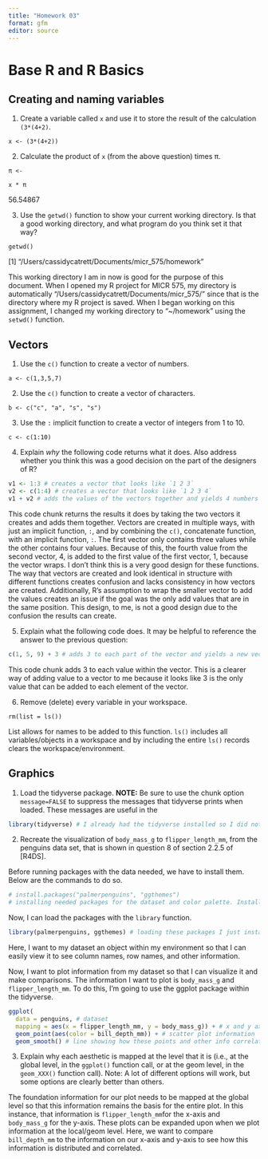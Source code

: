 ```yaml
---
title: "Homework 03"
format: gfm
editor: source
---
```


# Base R and R Basics

## Creating and naming variables

1.  Create a variable called `x` and use it to store the result of the calculation `(3*(4+2)`.

`x <- (3*(4+2))`

2.  Calculate the product of `x` (from the above question) times π.

`π <- `

`x * π`

56.54867

3.  Use the `getwd()` function to show your current working directory. Is that a good working directory, and what program do you think set it that way?

`getwd()`

\[1\] "/Users/cassidycatrett/Documents/micr_575/homework"

This working directory I am in now is good for the purpose of this document. When I opened my R project for MICR 575, my directory is automatically "/Users/cassidycatrett/Documents/micr_575/" since that is the directory where my R project is saved. When I began working on this assignment, I changed my working directory to "\~/homework" using the `setwd()` function.

## Vectors

1.  Use the `c()` function to create a vector of numbers.

`a <- c(1,3,5,7)`

2.  Use the `c()` function to create a vector of characters.

`b <- c("c", "a", "s", "s")`

3.  Use the `:` implicit function to create a vector of integers from 1 to 10.

`c <- c(1:10)`

4.  Explain *why* the following code returns what it does. Also address whether you think this was a good decision on the part of the designers of R?

```r
v1 <- 1:3 # creates a vector that looks like `1 2 3`
v2 <- c(1:4) # creates a vector that looks like `1 2 3 4`
v1 + v2 # adds the values of the vectors together and yields 4 numbers in a vector `2 4 6 5`
```

This code chunk returns the results it does by taking the two vectors it creates and adds them together. Vectors are created in multiple ways, with just an implicit function, `:`, and by combining the `c()`, concatenate function, with an implicit function, `:`. The first vector only contains three values while the other contains four values. Because of this, the fourth value from the second vector, 4, is added to the first value of the first vector, 1, because the vector wraps. I don't think this is a very good design for these functions. The way that vectors are created and look identical in structure with different functions creates confusion and lacks consistency in how vectors are created. Additionally, R's assumption to wrap the smaller vector to add the values creates an issue if the goal was the only add values that are in the same position. This design, to me, is not a good design due to the confusion the results can create.

5.  Explain what the following code does. It may be helpful to reference the answer to the previous question:

```r
c(1, 5, 9) + 3 # adds 3 to each part of the vector and yields a new vector, `4 8 12`
```

This code chunk adds 3 to each value within the vector. This is a clearer way of adding value to a vector to me because it looks like 3 is the only value that can be added to each element of the vector.

6.  Remove (delete) every variable in your workspace.

`rm(list = ls())`

List allows for names to be added to this function. `ls()` includes all variables/objects in a workspace and by including the entire `ls()` records clears the workspace/environment.

## Graphics

1.  Load the tidyverse package. **NOTE:** Be sure to use the chunk option `message=FALSE` to suppress the messages that tidyverse prints when loaded. These messages are useful in the

```r
library(tidyverse) # I already had the tidyverse installed so I did not have to reinstall
```

2.  Recreate the visualization of `body_mass_g` to `flipper_length_mm`, from the penguins data set, that is shown in question 8 of section 2.2.5 of \[R4DS\].

Before running packages with the data needed, we have to install them. Below are the commands to do so.

```r
# install.packages("palmerpenguins", "ggthemes") 
# installing needed packages for the dataset and color palette. Installation only has to occur once. 
```

Now, I can load the packages with the `library` function.

```r
library(palmerpenguins, ggthemes) # loading these packages I just installed
```

Here, I want to my dataset an object within my environment so that I can easily view it to see column names, row names, and other information.

Now, I want to plot information from my dataset so that I can visualize it and make comparisons. The information I want to plot is `body_mass_g` and `flipper_length_mm`. To do this, I'm going to use the ggplot package within the tidyverse.

```r
ggplot(
  data = penguins, # dataset
  mapping = aes(x = flipper_length_mm, y = body_mass_g)) + # x and y axis information and labels
  geom_point(aes(color = bill_depth_mm)) + # scatter plot information
  geom_smooth() # line showing how these points and other info correlate
```


3.  Explain why each aesthetic is mapped at the level that it is (i.e., at the global level, in the `ggplot()` function call, or at the geom level, in the `geom_XXX()` function call). Note: A lot of different options will work, but some options are clearly better than others.

The foundation information for our plot needs to be mapped at the global level so that this information remains the basis for the entire plot. In this instance, that information is `flipper_length_mm`for the x-axis and `body_mass_g` for the y-axis. These plots can be expanded upon when we plot information at the local/geom level. Here, we want to compare `bill_depth_mm` to the information on our x-axis and y-axis to see how this information is distributed and correlated. 


